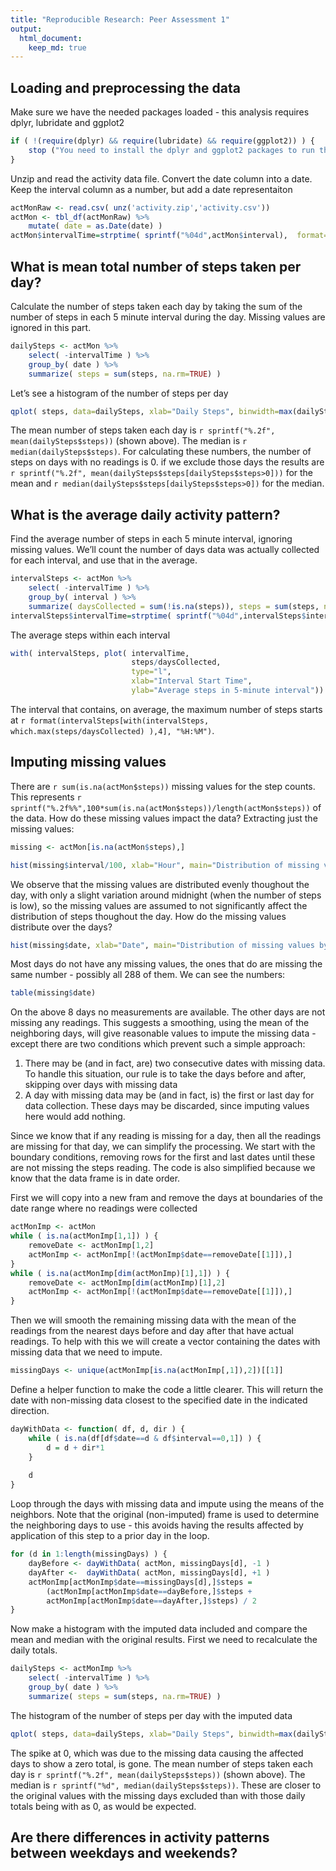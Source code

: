 ```yaml
---
title: "Reproducible Research: Peer Assessment 1"
output: 
  html_document:
    keep_md: true
---
```



## Loading and preprocessing the data

Make sure we have the needed packages loaded - this analysis requires dplyr, lubridate and ggplot2
```r
if ( !(require(dplyr) && require(lubridate) && require(ggplot2)) ) {
    stop ("You need to install the dplyr and ggplot2 packages to run this script")
}
```

Unzip and read the activity data file. Convert the date column into a date. Keep the interval column as a number, but add a date representaiton
```r
actMonRaw <- read.csv( unz('activity.zip','activity.csv'))
actMon <- tbl_df(actMonRaw) %>%
    mutate( date = as.Date(date) ) 
actMon$intervalTime=strptime( sprintf("%04d",actMon$interval),  format="%H%M")
```

## What is mean total number of steps taken per day?
Calculate the number of steps taken each day by taking the sum of the number of steps in each 5 minute interval during the day. Missing values are ignored in this part.
```r
dailySteps <- actMon %>%
    select( -intervalTime ) %>%
    group_by( date ) %>%
    summarize( steps = sum(steps, na.rm=TRUE) )
```

Let's see a histogram of the number of steps per day
```r
qplot( steps, data=dailySteps, xlab="Daily Steps", binwidth=max(dailySteps$steps)/50 ) + geom_vline(xintercept=mean(dailySteps$steps), color="green", linetype="longdash")
```

The mean number of steps taken each day is `r sprintf("%.2f", mean(dailySteps$steps))` (shown above). The median is `r median(dailySteps$steps)`. For calculating these numbers, the number of steps on days with no readings is 0. if we exclude those days the results are `r sprintf("%.2f", mean(dailySteps$steps[dailySteps$steps>0]))` for the mean and `r median(dailySteps$steps[dailySteps$steps>0])` for the median.


## What is the average daily activity pattern?

Find the average number of steps in each 5 minute interval, ignoring missing values.
We'll count the number of days data was actually collected for each interval, and use that in the average.
```r
intervalSteps <- actMon %>%
    select( -intervalTime ) %>%
    group_by( interval ) %>%
    summarize( daysCollected = sum(!is.na(steps)), steps = sum(steps, na.rm=TRUE) )
intervalSteps$intervalTime=strptime( sprintf("%04d",intervalSteps$interval),  format="%H%M")
```

The average steps within each interval

```r
with( intervalSteps, plot( intervalTime, 
                           steps/daysCollected, 
                           type="l", 
                           xlab="Interval Start Time",
                           ylab="Average steps in 5-minute interval"))
```

The interval that contains, on average, the maximum number of steps starts at 
`r format(intervalSteps[with(intervalSteps, which.max(steps/daysCollected) ),4], "%H:%M")`.

## Imputing missing values

There are `r sum(is.na(actMon$steps))` missing values for the step counts. This represents
`r sprintf("%.2f%%",100*sum(is.na(actMon$steps))/length(actMon$steps))`
of the data. How do these missing values impact the data? Extracting just the missing values:
```r
missing <- actMon[is.na(actMon$steps),]
```
```r
hist(missing$interval/100, xlab="Hour", main="Distribution of missing values by hour", breaks=24,xaxp=c(0,24,4))
```

We observe that the missing values are distributed evenly thoughout the day, with only a slight variation around midnight (when the number of steps is low), so the missing values are assumed to not significantly affect the distribution of steps thoughout the day. How do the missing values distribute over the days?

```r
hist(missing$date, xlab="Date", main="Distribution of missing values by day", breaks=length(missing$date),freq=TRUE)
```

Most days do not have any missing values, the ones that do are missing the same number - possibly all 288 of them. We can see the numbers:

```r
table(missing$date)
```

On the above 8 days no measurements are available. The other days are not missing any readings. This suggests a smoothing, using the mean of the neighboring days, will give reasonable values to impute the missing data - except there are two conditions which prevent such a simple approach:

1. There may be (and in fact, are) two consecutive dates with missing data. To handle this situation, our rule is to take the days before and after, skipping over days with missing data
1. A day with missing data may be (and in fact, is) the first or last day for data collection. These days may be discarded, since imputing values here would add nothing.

Since we know that if any reading is missing for a day, then all the readings are missing for that day, we can simplify the processing. We start with the boundary conditions, removing rows for the first and last dates until these are not missing the steps reading. The code is also simplified because we know that the data frame is in date order.

First we will copy into a new fram and remove the days at boundaries of the date range where no readings were collected

```r
actMonImp <- actMon
while ( is.na(actMonImp[1,1]) ) { 
    removeDate <- actMonImp[1,2]
    actMonImp <- actMonImp[!(actMonImp$date==removeDate[[1]]),]
}
while ( is.na(actMonImp[dim(actMonImp)[1],1]) ) { 
    removeDate <- actMonImp[dim(actMonImp)[1],2]
    actMonImp <- actMonImp[!(actMonImp$date==removeDate[[1]]),]
}
```

Then we will smooth the remaining missing data with the mean of the readings from the nearest days before and day after that have actual readings. To help with this we will create a vector containing the dates with missing data that we need to impute.

```r
missingDays <- unique(actMonImp[is.na(actMonImp[,1]),2])[[1]]
```

Define a helper function to make the code a little clearer. This will return the date with non-missing data closest to the specified date in the indicated direction.

```r
dayWithData <- function( df, d, dir ) {
    while ( is.na(df[df$date==d & df$interval==0,1]) ) {
        d = d + dir*1
    }
    
    d
}
```

Loop through the days with missing data and impute using the means of the neighbors. Note that the original (non-imputed) frame is used to determine the neighboring days to use - this avoids having the results affected by application of this step to a prior day in the loop.

```r
for (d in 1:length(missingDays) ) {
    dayBefore <- dayWithData( actMon, missingDays[d], -1 )
    dayAfter <-  dayWithData( actMon, missingDays[d], +1 )
    actMonImp[actMonImp$date==missingDays[d],]$steps =
        (actMonImp[actMonImp$date==dayBefore,]$steps +
        actMonImp[actMonImp$date==dayAfter,]$steps) / 2
}
```

Now make a histogram with the imputed data included and compare the mean and median with the original results. First we need to recalculate the daily totals.

```r
dailySteps <- actMonImp %>%
    select( -intervalTime ) %>%
    group_by( date ) %>%
    summarize( steps = sum(steps, na.rm=TRUE) )
```

The histogram of the number of steps per day with the imputed data

```r
qplot( steps, data=dailySteps, xlab="Daily Steps", binwidth=max(dailySteps$steps)/50 ) + geom_vline(xintercept=mean(dailySteps$steps), color="green", linetype="longdash")
```

The spike at 0, which was due to the missing data causing the affected days to show a zero total, is gone. The mean number of steps taken each day is `r sprintf("%.2f", mean(dailySteps$steps))` (shown above). The median is `r sprintf("%d", median(dailySteps$steps))`. These are closer to the original values with the missing days excluded than with those daily totals being with as 0, as would be expected.

## Are there differences in activity patterns between weekdays and weekends?
